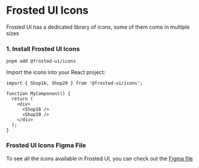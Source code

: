 
<Meta title="Guides/6. Icons" />

# Frosted UI Icons

Frosted UI has a dedicated library of icons, some of them come in multiple sizes

### 1. Install Frosted UI Icons

`pnpm add @frosted-ui/icons`

Import the icons into your React project:

```tsx
import { Shop16, Shop20 } from '@frosted-ui/icons';

function MyComponent() {
  return (
    <div>
      <Shop16 />
      <Shop20 />
    </div>
  );
}
```

### Frosted UI Icons Figma File

To see all the icons available in Frosted UI, you can check out the [Figma file](https://www.figma.com/file/fxRLy35tq3pm2zNy5lAFfL/)
